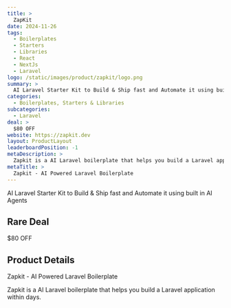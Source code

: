 ```yaml
---
title: >
  ZapKit
date: 2024-11-26
tags:
  - Boilerplates
  - Starters
  - Libraries
  - React
  - NextJs
  - Laravel
logo: /static/images/product/zapkit/logo.png
summary: >
  AI Laravel Starter Kit to Build & Ship fast and Automate it using built in AI Agents
categories:
  - Boilerplates, Starters & Libraries
subcategories:
  - Laravel
deal: >
  $80 OFF
website: https://zapkit.dev
layout: ProductLayout
leaderboardPosition: -1
metaDescription: >
  Zapkit is a AI Laravel boilerplate that helps you build a Laravel application within days.
metaTitle: >
  Zapkit - AI Powered Laravel Boilerplate
---
```

AI Laravel Starter Kit to Build & Ship fast and Automate it using built in AI Agents

## Rare Deal

$80 OFF

## Product Details

Zapkit - AI Powered Laravel Boilerplate

Zapkit is a AI Laravel boilerplate that helps you build a Laravel application within days.

